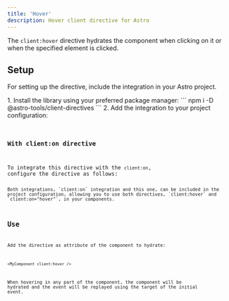 ```yaml
---
title: 'Hover'
description: Hover client directive for Astro
---
```



The `client:hover` directive hydrates the component when clicking on it or when the specified element is clicked.

## Setup

For setting up the directive, include the integration in your Astro project.

<Steps>
1.  Install the library using your preferred package manager:
    ```
    npm i -D @astro-tools/client-directives
    ```
2.  Add the integration to your project configuration:
    <Code title="astro.config.mjs" code={clientDirectiveHoverSetupExampleRaw} lang="typescript" />
</Steps>

### With client:on directive

To integrate this directive with the `client:on`, configure the directive as follows:
<Code title="astro.config.mjs" code={clientDirectiveViewportSetupWithClientOnExampleRaw} lang="typescript" />

<Aside type="note">Both integrations, `client:on` integration and this one, can be included in the project configuration, allowing you to use both directives, `client:hover` and `client:on="hover"`, in your components.</Aside>

## Use

Add the directive as attribute of the component to hydrate:
```astro
<MyComponent client:hover />
```

When hovering in any part of the component, the component will be hydrated and the event will be replayed using the target of the initial event.

<Example>
  <Tabs>
    <TabItem label="Example.astro">
      <Code code={clientDirectiveHoverUseExampleRaw} lang="astro" />
    </TabItem>
    <TabItem label="Square.svelte">
      <Code code={squareCodeExample} lang="svelte" />
    </TabItem>
  </Tabs>
  <ExamplePreview hydration="example">
    <ClientDirectiveHoverUseExample id="example" />
  </ExamplePreview>
</Example>
